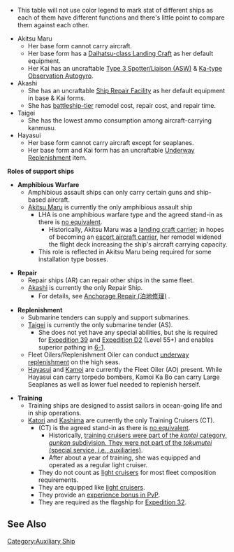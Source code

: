 * This table will not use color legend to mark stat of different ships as each of them have different functions and there's little point to compare them against each other.
{{EliteShipsKai
|Katori/Kai
|Kashima/Kai
|Akitsu Maru/Kai
|Shinshuu Maru/Kai
|Jingei/Kai
|Taigei
|Akashi/Kai
|Hayasui/Kai
|Kamoi/Kai Bo
|reference_type = -1}}
* Akitsu Maru
** Her base form cannot carry aircraft.
** Her base form has a [[Daihatsu-class Landing Craft]] as her default equipment.
** Her Kai has an uncraftable [[Type 3 Spotter/Liaison (ASW)]] & [[Ka-type Observation Autogyro]].
* Akashi
** She has an uncraftable [[Ship Repair Facility]] as her default equipment in base & Kai forms.
** She has [[List of battleships by upgraded maximum stats|battleship-tier]] remodel cost, repair cost, and repair time.
* Taigei
** She has the lowest ammo consumption among aircraft-carrying kanmusu.
* Hayasui
** Her base form cannot carry aircraft except for seaplanes.
** Her base form and Kai form has an uncraftable [[Underway Replenishment]] item.



'''Roles of support ships'''
*'''Amphibious Warfare'''
** Amphibious assault ships can only carry certain guns and ship-based aircraft.
** [[Akitsu Maru|Akitsu Maru]] is currently the only amphibious assault ship
*** LHA is one amphibious warfare type and the agreed stand-in as there is [[Glossary#Class classification|no equivalent]].
**** Historically, Akitsu Maru was a [[wikipedia:Landing_craft_carrier|landing craft carrier]]; in hopes of becoming an [[wikipedia:Escort_aircraft_carrier|escort aircraft carrier]], her remodel widened the flight deck increasing the ship's aircraft carrying capacity.
*** This role is reflected in Akitsu Maru being required for some installation type bosses.

* '''Repair'''
** Repair ships (AR) can repair other ships in the same fleet.
** [[Akashi]] is currently the only Repair Ship.
*** For details, see [[Akashi#Anchorage Repair (泊地修理)|Anchorage Repair (泊地修理)]] .

* '''Replenishment'''
** Submarine tenders can supply and support submarines.
** [[Taigei|​Taigei]] is currently the only submarine tender (AS).
*** She does not yet have any special abilities, but she is required for [[Expeditions|Expedition 39]] and [[Expeditions|Expedition D2]] (Level 55+) and enables superior pathing in [[World 6|6-1]].
** Fleet Oilers/Replenishment Oiler can conduct [https://en.wikipedia.org/wiki/Underway_replenishment underway replenishment] on the high seas.
** [[Hayasui]] and [[Kamoi]] are currently the Fleet Oiler (AO) present. While Hayasui can carry torpedo bombers, Kamoi Ka Bo can carry Large Seaplanes as well as lower fuel needed to replenish herself.

* '''Training'''
** Training ships are designed to assist sailors in ocean-going life and in ship operations.
** [[Katori]] and [[Kashima]] are currently the only Training Cruisers (CT).
*** (CT) is the agreed stand-in as there is [[Glossary#Class classification|no equivalent]].
**** Historically, [http://kancolle.wikia.com/wiki/Talk:Katori/@comment-Hyper_Shinchan-20150208233050?permalink=175847#comm-175847 training cruisers were part of the ''kantei'' category, ''gunkan'' subdivision. They were not part of the ''tokumutei'' (special service, i.e., auxiliaries)].
**** After about a year of training, she was equipped and operated as a regular light cruiser.
*** They do not count as [[:Category:Light Cruisers|light cruisers]] for most fleet composition requirements.
*** They are equipped like [[:Category:Light Cruisers|light cruisers]].
*** They provide an [[Experience_and_Rank#Training_Cruiser_Bonus|experience bonus in PvP]].
*** They are required as the flagship for [[Expeditions|Expedition 32]].


==See Also==

{{shiplist}}
[[Category:Auxiliary Ship]]